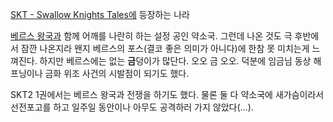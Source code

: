 [[SKT - Swallow Knights Tales]]에 등장하는 나라

[[베르스 왕국]]과 함께 어깨를 나란히 하는 설정 공인 약소국. 그런데 나온 것도 극 후반에서 잠깐 나온지라 왠지 베르스의 포스(결코 좋은 의미가 아니다)에 한참 못 미치는게 느껴진다. 하지만 베르스에는 없는 '''금'''덩이가 많단다. 오오 금 오오. 덕분에 임금님 동상 해프닝이나 금화 위조 사건의 시발점이 되기도 했다.

SKT2 1권에서는 베르스 왕국과 전쟁을 하기도 했다. 물론 둘 다 약소국에 새가슴이라서 선전포고를 하고 일주일 동안이나 아무도 공격하러 가지 않았다(...).
